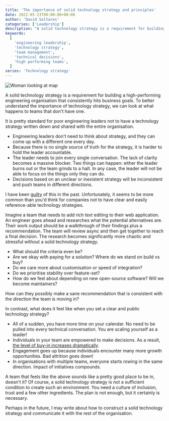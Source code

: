 ```yaml
---
title: 'The importance of solid technology strategy and principles'
date: 2022-05-23T00:00:00+00:00
author: 'David Saltares'
categories: ['Leadership']
description: "A solid technology strategy is a requirement for building a high-performing engineering organisation that consistently hits business goals. In this article I cover what happens when teams don't have one compared to teams that do."
keywords:
  [
    'engineering leadership',
    'technology strategy',
    'team management',
    'technical decisions',
    'high performing teams',
  ]
series: 'Technology strategy'
---
```


![Woman looking at map](/img/woman-looking-at-map.jpg 'By Nick on [Unsplash](https://unsplash.com/photos/1tpLdmxki-c)')

A solid technology strategy is a requirement for building a high-performing engineering organisation that consistently hits business goals. To better understand the importance of technology strategy, we can look at what happens to teams that don't have one.

It is pretty standard for poor engineering leaders not to have a technology strategy written down and shared with the entire organisation.

- Engineering leaders don't need to think about strategy, and they can come up with a different one every day.
- Because there is no single source of truth for the strategy, it is harder to hold the leader accountable.
- The leader needs to join every single conversation. The lack of clarity becomes a massive blocker. Two things can happen: either the leader burns out or the team grinds to a halt. In any case, the leader will not be able to focus on the things only they can do.
- Decisions based on an unclear or inexistent strategy will be inconsistent and push teams in different directions.

I have been [guilty](/5-mistakes-i-have-made-as-an-engineering-leader/) of this in the past. Unfortunately, it seems to be more common than you'd think for companies not to have clear and easily reference-able technology strategies.

Imagine a team that needs to add rich text editing to their web application. An engineer goes ahead and researches what the potential alternatives are. Their work output should be a walkthrough of their findings plus a recommendation. The team will review async and then get together to reach a final decision. The research becomes significantly more chaotic and stressful without a solid technology strategy.

- What should the criteria even be?
- Are we okay with paying for a solution? Where do we stand on build vs buy?
- Do we care more about customisation or speed of integration?
- Do we prioritise stability over feature-set?
- How do we feel about depending on new open-source software? Will we become maintainers?

How can they possibly make a sane recommendation that is consistent with the direction the team is moving in?

In contrast, what does it feel like when you set a clear and public technology strategy?

- All of a sudden, you have more time on your calendar. No need to be pulled into every technical conversation. You are scaling yourself as a leader!
- Individuals in your team are empowered to make decisions. As a result, [the level of buy-in increases dramatically](https://themanagershandbook.com/working-as-a-team/decision-making#getting-buy-in).
- Engagement goes up because individuals encounter many more growth opportunities. Bad attrition goes down!
- In organisations with multiple teams, everyone starts rowing in the same direction. Impact of initiatives compounds.

A team that feels like the above sounds like a pretty good place to be in, doesn't it? Of course, a solid technology strategy is not a sufficient condition to create such an environment. You need a culture of inclusion, trust and a few other ingredients. The plan is not enough, but it certainly is necessary.

Perhaps in the future, I may write about how to construct a solid technology strategy and communicate it with the rest of the organisation.
